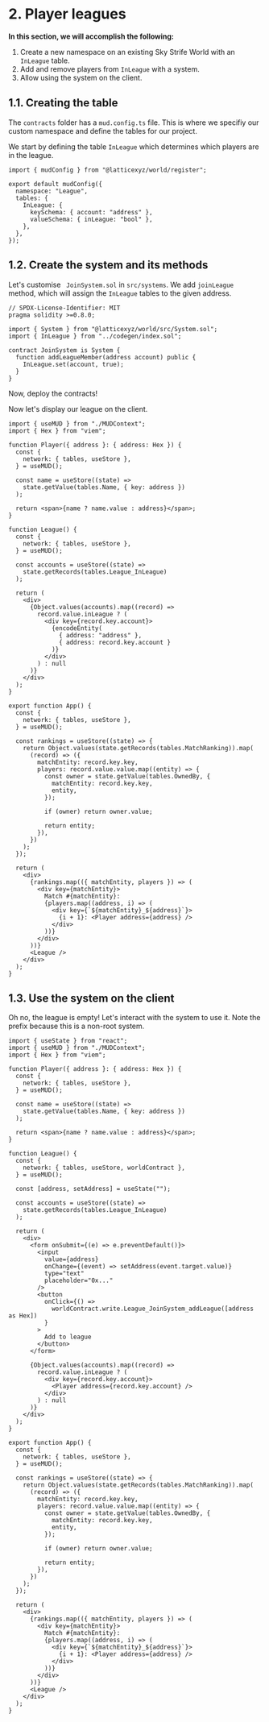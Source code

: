 
# 2. Player leagues

**In this section, we will accomplish the following:**

1. Create a new namespace on an existing Sky Strife World with an `InLeague` table.
2. Add and remove players from `InLeague` with a system.
3. Allow using the system on the client.

## 1.1. Creating the table

The `contracts` folder has a `mud.config.ts` file. This is where we specifiy our custom namespace and define the tables for our project. 

We start by defining the table `InLeague` which determines which players are in the league. 

<CollapseCode>

```tsx filename="mud.config.ts" {6-9} copy showLineNumbers
import { mudConfig } from "@latticexyz/world/register";

export default mudConfig({
  namespace: "League",
  tables: {
    InLeague: {
      keySchema: { account: "address" },
      valueSchema: { inLeague: "bool" },
    },
  },
});
```

</CollapseCode>

## 1.2. Create the system and its methods

Let's customise ` JoinSystem.sol` in `src/systems`. We add `joinLeague` method, which will assign the `InLeague` tables to the given address.

<CollapseCode>

```solidity filename="JoinSystem.sol" {5, 8-10} copy showLineNumbers
// SPDX-License-Identifier: MIT
pragma solidity >=0.8.0;

import { System } from "@latticexyz/world/src/System.sol";
import { InLeague } from "../codegen/index.sol";

contract JoinSystem is System {
  function addLeagueMember(address account) public {
    InLeague.set(account, true);
  }
}
```

</CollapseCode>

Now, deploy the contracts!

Now let's display our league on the client.

<CollapseCode>

```tsx filename="App.tsx" {16-39, 76} copy showLineNumbers
import { useMUD } from "./MUDContext";
import { Hex } from "viem";

function Player({ address }: { address: Hex }) {
  const {
    network: { tables, useStore },
  } = useMUD();

  const name = useStore((state) =>
    state.getValue(tables.Name, { key: address })
  );

  return <span>{name ? name.value : address}</span>;
}

function League() {
  const {
    network: { tables, useStore },
  } = useMUD();

  const accounts = useStore((state) =>
    state.getRecords(tables.League_InLeague)
  );

  return (
    <div>
      {Object.values(accounts).map((record) =>
        record.value.inLeague ? (
          <div key={record.key.account}>
            {encodeEntity(
              { address: "address" },
              { address: record.key.account }
            )}
          </div>
        ) : null
      )}
    </div>
  );
}

export function App() {
  const {
    network: { tables, useStore },
  } = useMUD();

  const rankings = useStore((state) => {
    return Object.values(state.getRecords(tables.MatchRanking)).map(
      (record) => ({
        matchEntity: record.key.key,
        players: record.value.value.map((entity) => {
          const owner = state.getValue(tables.OwnedBy, {
            matchEntity: record.key.key,
            entity,
          });

          if (owner) return owner.value;

          return entity;
        }),
      })
    );
  });

  return (
    <div>
      {rankings.map(({ matchEntity, players }) => (
        <div key={matchEntity}>
          Match #{matchEntity}:
          {players.map((address, i) => (
            <div key={`${matchEntity}_${address}`}>
              {i + 1}: <Player address={address} />
            </div>
          ))}
        </div>
      ))}
      <League />
    </div>
  );
}
```

</CollapseCode>

## 1.3. Use the system on the client

Oh no, the league is empty! Let's interact with the system to use it. Note the prefix because this is a non-root system.

<CollapseCode>

```tsx filename="App.tsx" {1, 22, 30-44} copy showLineNumbers
import { useState } from "react";
import { useMUD } from "./MUDContext";
import { Hex } from "viem";

function Player({ address }: { address: Hex }) {
  const {
    network: { tables, useStore },
  } = useMUD();

  const name = useStore((state) =>
    state.getValue(tables.Name, { key: address })
  );

  return <span>{name ? name.value : address}</span>;
}

function League() {
  const {
    network: { tables, useStore, worldContract },
  } = useMUD();

  const [address, setAddress] = useState("");

  const accounts = useStore((state) =>
    state.getRecords(tables.League_InLeague)
  );

  return (
    <div>
      <form onSubmit={(e) => e.preventDefault()}>
        <input
          value={address}
          onChange={(event) => setAddress(event.target.value)}
          type="text"
          placeholder="0x..."
        />
        <button
          onClick={() =>
            worldContract.write.League_JoinSystem_addLeague([address as Hex])
          }
        >
          Add to league
        </button>
      </form>

      {Object.values(accounts).map((record) =>
        record.value.inLeague ? (
          <div key={record.key.account}>
            <Player address={record.key.account} />
          </div>
        ) : null
      )}
    </div>
  );
}

export function App() {
  const {
    network: { tables, useStore },
  } = useMUD();

  const rankings = useStore((state) => {
    return Object.values(state.getRecords(tables.MatchRanking)).map(
      (record) => ({
        matchEntity: record.key.key,
        players: record.value.value.map((entity) => {
          const owner = state.getValue(tables.OwnedBy, {
            matchEntity: record.key.key,
            entity,
          });

          if (owner) return owner.value;

          return entity;
        }),
      })
    );
  });

  return (
    <div>
      {rankings.map(({ matchEntity, players }) => (
        <div key={matchEntity}>
          Match #{matchEntity}:
          {players.map((address, i) => (
            <div key={`${matchEntity}_${address}`}>
              {i + 1}: <Player address={address} />
            </div>
          ))}
        </div>
      ))}
      <League />
    </div>
  );
}
```

</CollapseCode>
